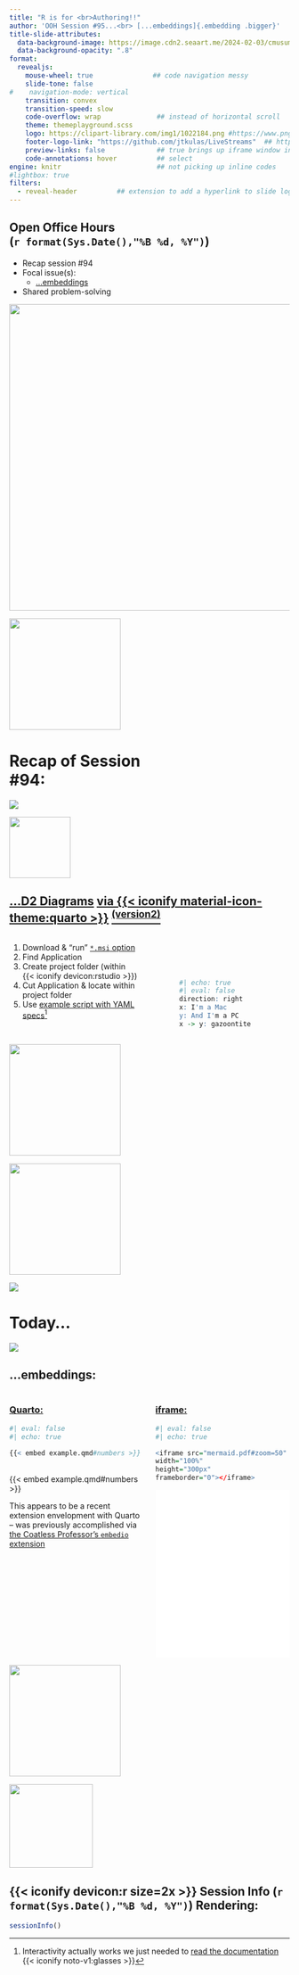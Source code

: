 ```yaml
---
title: "R is for <br>Authoring!!" 
author: 'OOH Session #95...<br> [...embeddings]{.embedding .bigger}'
title-slide-attributes: 
  data-background-image: https://image.cdn2.seaart.me/2024-02-03/cmusumde878c739ihpl0/ac7e7687886c7f48b18764ff87f126b3603bea3c_high.webp #img/sleep.png #https://img.freepik.com/premium-photo/anime-girl-sleeping-bed-with-cat-stars-sky-generative-ai_902639-99686.jpg 
  data-background-opacity: ".8"
format:
  revealjs:
    mouse-wheel: true               ## code navigation messy
    slide-tone: false
#    navigation-mode: vertical
    transition: convex
    transition-speed: slow
    code-overflow: wrap              ## instead of horizontal scroll
    theme: themeplayground.scss       
    logo: https://clipart-library.com/img1/1022184.png #https://www.pngplay.com/wp-content/uploads/14/Pink-Panther-Thinking-Transparent-Images.png
    footer-logo-link: "https://github.com/jtkulas/LiveStreams"  ## https://github.com/shafayetShafee/reveal-header#readme
    preview-links: false             ## true brings up iframe window instead of "site"
    code-annotations: hover          ## select
engine: knitr                        ## not picking up inline codes
#lightbox: true
filters: 
  - reveal-header          ## extension to add a hyperlink to slide logo
---
```


## Open Office Hours <br>(`r format(Sys.Date(),"%B %d, %Y")`)

::: {layout="[90,10]"}
::: first-column
+ Recap session #94
+ Focal issue(s):
    + [[...embeddings]{.embedding}](https://quarto.org/docs/authoring/notebook-embed.html)
+ Shared problem-solving

:::

::: second-column
:::

:::

![](img/title94.JPG){.absolute top="185" right="-120" width="550"}

![](https://static.vecteezy.com/system/resources/previews/015/241/249/non_2x/glowing-neon-arrow-doodle-transparent-free-png.png){.absolute top="160" left="370" width="200"}

# Recap of Session <br>#94: 

![](https://pngimg.com/d/sticky_note_PNG18964.png){.absolute right="50" top="200"}

![](https://cdn-icons-png.freepik.com/512/6478/6478094.png){.absolute width="110" top="265" right="115"}

## [[...D2 Diagrams]{.orbitron}](https://d2lang.com/tour/shapes/) [via {{< iconify material-icon-theme:quarto >}}](https://play.d2lang.com/) [[^[(version2)]{.underline}^]{.orbitron}](https://elipousson.github.io/d2r/)

::: {.columns}

::: {.column width="50%"}
::: {.Smaller}

1. Download & "run" [`*.msi` option](https://github.com/terrastruct/d2/releases)
2. Find Application
3. Create project folder (within {{< iconify devicon:rstudio >}})
4. Cut Application & locate within project folder
5. Use [example script with YAML specs](https://github.com/data-intuitive/quarto-d2?tab=readme-ov-file#global-options)^[Interactivity actually works we just needed to [read the documentation](https://github.com/data-intuitive/quarto-d2?tab=readme-ov-file#interactive-diagrams) {{< iconify noto-v1:glasses >}}]
:::
:::

::: {.column width="7%"}
:::

::: {.column width="43%"}

<br>
<br>
<br>

```r
#| echo: true
#| eval: false
direction: right
x: I'm a Mac
y: And I'm a PC
x -> y: gazoontite

```


:::

:::

![](https://media1.giphy.com/media/v1.Y2lkPTc5MGI3NjExZWM0ZHQzcjJqemdxaGlwc3I5aXFsempnMTZoMm51Z3Bnb24waGw5dSZlcD12MV9pbnRlcm5hbF9naWZfYnlfaWQmY3Q9Zw/3o84svPyVceu6Oiudi/giphy.gif){.absolute right="-120" top="100" height="200"}

![](img/r2logo.png){.absolute left="-150" bottom="40" height="200"}

![](img/d2.JPG){.absolute right="80" bottom="55"}

# Today... 

![](https://media4.giphy.com/media/v1.Y2lkPTc5MGI3NjExMXJ1ZjI0eTExZWF0ZXRlYTB4cGJudTJyMWtleWM0eDMxaXE5NmYwdiZlcD12MV9pbnRlcm5hbF9naWZfYnlfaWQmY3Q9Zw/l2QZXwGah3PZa9x28/giphy.gif)

## [...embeddings:]{.embedding .bigger}

:::: {.columns}

::: {.column width="50%"}
### [Quarto:](https://quarto.org/docs/authoring/notebook-embed.html)

```r
#| eval: false
#| echo: true

{{< embed example.qmd#numbers >}}
```
<br>
{{< embed example.qmd#numbers >}}

::: {.callout-note}

This appears to be a recent extension envelopment with Quarto -- was previously accomplished via [the Coatless Professor's `embedio` extension](https://github.com/coatless-quarto/embedio)

:::

:::

::: {.column width="50%"}
### [iframe:](https://www.w3schools.com/tags/tag_iframe.asp)

```r
#| eval: false
#| echo: true

<iframe src="mermaid.pdf#zoom=50" 
width="100%" 
height="300px" 
frameborder="0"></iframe>
```

<iframe src="mermaid.pdf#zoom=50" width="100%" height="300px" frameborder="0"></iframe>
:::

::::

![](https://media1.giphy.com/media/v1.Y2lkPTc5MGI3NjExbDF5bzIxeHFuaWhkZHlsazg4cHAwY3BwNnl6OWdueDQ1bnc5M2lqbSZlcD12MV9pbnRlcm5hbF9naWZfYnlfaWQmY3Q9Zw/uhSJkHvNaulI3VoZY3/giphy.gif){.absolute right="-120" top="0" height="200"}

![](https://media.giphy.com/media/v1.Y2lkPWVjZjA1ZTQ3cW0wYm55ZWM0cm1paG1hYzE5d2R2MmdrMm9pMjg0b2Y5Y2NkYmQ2NyZlcD12MV9naWZzX3NlYXJjaCZjdD1n/hrR8puuIFJK2Wbfew7/giphy.gif){.absolute left="-150" bottom="60" height="150"}

## {{< iconify devicon:r size=2x >}} Session Info (`r format(Sys.Date(),"%B %d, %Y")`) Rendering: 
```r
sessionInfo()
```

